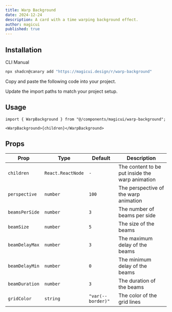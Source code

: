 ```yaml
---
title: Warp Background
date: 2024-12-24
description: A card with a time warping background effect.
author: magicui
published: true
---
```


<ComponentPreview name="warp-background-demo" />

## Installation

<Tabs defaultValue="cli">

<TabsList>
  <TabsTrigger value="cli">CLI</TabsTrigger>
  <TabsTrigger value="manual">Manual</TabsTrigger>
</TabsList>
<TabsContent value="cli">

```bash
npx shadcn@canary add "https://magicui.design/r/warp-background"
```

</TabsContent>

<TabsContent value="manual">

<Steps>

<Step>Copy and paste the following code into your project.</Step>

<ComponentSource name="warp-background" />

<Step>Update the import paths to match your project setup.</Step>

</Steps>

</TabsContent>

</Tabs>

## Usage

```tsx
import { WarpBackground } from "@/components/magicui/warp-background";
```

```tsx
<WarpBackground>{children}</WarpBackground>
```

## Props

| Prop           | Type              | Default           | Description                                     |
| -------------- | ----------------- | ----------------- | ----------------------------------------------- |
| `children`     | `React.ReactNode` | `-`               | The content to be put inside the warp animation |
| `perspective`  | `number`          | `100`             | The perspective of the warp animation           |
| `beamsPerSide` | `number`          | `3`               | The number of beams per side                    |
| `beamSize`     | `number`          | `5`               | The size of the beams                           |
| `beamDelayMax` | `number`          | `3`               | The maximum delay of the beams                  |
| `beamDelayMin` | `number`          | `0`               | The minimum delay of the beams                  |
| `beamDuration` | `number`          | `3`               | The duration of the beams                       |
| `gridColor`    | `string`          | `"var(--border)"` | The color of the grid lines                     |
